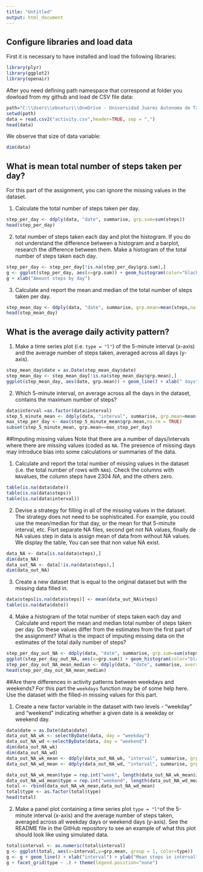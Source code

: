 ---
title: "Untitled"
output: html_document
---

## Configure libraries and load data
First it is necessary to have installed and load the following libraries:
```{r echo=TRUE}
library(plyr)
library(ggplot2)
library(openair)
```
After you need defining path  namespace that correspond at folder you dowload from my github and load de CSV file data:
```{r}
path="C:\\Users\\ebnaturi\\OneDrive - Universidad Juarez Autonoma de Tabasco\\courses\\esp-Data Science\\05_Reproducible Research\\project1"
setwd(path)
data = read.csv2("activity.csv",header=TRUE, sep = ",")
head(data)
```

We observe that size of data variable:
```{r}
dim(data)
```
## What is mean total number of steps taken per day?
For this part of the assignment, you can ignore the missing values in the dataset.

1. Calculate the total number of steps taken per day.
```{r}
step_per_day <- ddply(data, "date", summarise, grp.sum=sum(steps))
head(step_per_day)
```

2.  total number of steps taken each day and plot the histogram. If you do not understand the difference between a histogram and a barplot, research the difference between them. Make a histogram of the total number of steps taken each day.

```{r}
step_per_day <- step_per_day[!is.na(step_per_day$grp.sum),]
g <- ggplot(step_per_day, aes(x=grp.sum)) + geom_histogram(color="black", fill="blue",alpha=0.5, bins=30)
g + xlab("Amount steps by day")
```

3. Calculate and report the mean and median of the total number of steps taken per day.
```{r}
step_mean_day <- ddply(data, "date", summarise, grp.mean=mean(steps,na.rm = TRUE), grp.median=median(steps,na.rm = TRUE))
head(step_mean_day)
```
## What is the average daily activity pattern?

1. Make a time series plot (i.e. `type = "l"`) of the 5-minute interval (x-axis) and the average number of steps taken, averaged across all days (y-axis).
```{r}
step_mean_day$date = as.Date(step_mean_day$date)
step_mean_day <- step_mean_day[!is.na(step_mean_day$grp.mean),]
ggplot(step_mean_day, aes(date, grp.mean)) + geom_line() + xlab(" days") + ylab("Daily Step mean")
```

2. Which 5-minute interval, on average across all the days in the dataset, contains the maximum number of steps?
```{r}
data$interval =as.factor(data$interval)
step_5_minute_mean <- ddply(data, "interval", summarise, grp.mean=mean(steps,na.rm = TRUE))
max_step_per_day <- max(step_5_minute_mean$grp.mean,na.rm = TRUE)
subset(step_5_minute_mean, grp.mean==max_step_per_day)
```

##Imputing missing values
Note that there are a number of days/intervals where there are missing values (coded as `NA`. The presence of missing days may introduce bias into some calculations or summaries of the data.

1. Calculate and report the total number of missing values in the dataset (i.e. the total number of rows with `NA`s). Check the columns with `NA`values, the column steps have 2304 *NA*, and the others zero.
```{r}
table(is.na(data$date))
table(is.na(data$steps))
table(is.na(data$interval))
```
2. Devise a strategy for filling in all of the missing values in the dataset. The strategy does not need to be sophisticated. For example, you could use the mean/median for that day, or the mean for that 5-minute interval, etc. Fisrt separate NA files, second get not NA values, finally de NA values step in data is assign mean of data from without NA values. We display the table, You can see that non value NA exist.
```{r}
data_NA <- data[is.na(data$steps),]
dim(data_NA)
data_out_NA <- data[!is.na(data$steps),]
dim(data_out_NA)
```
3. Create a new dataset that is equal to the original dataset but with the missing data filled in.
```{r}
data$steps[is.na(data$steps)] <- mean(data_out_NA$steps)
table(is.na(data$date))
```

4. Make a histogram of the total number of steps taken each day and Calculate and report the mean and median total number of steps taken per day. Do these values differ from the estimates from the first part of the assignment? What is the impact of imputing missing data on the estimates of the total daily number of steps?
```{r}
step_per_day_out_NA <- ddply(data, "date", summarise, grp.sum=sum(steps))
ggplot(step_per_day_out_NA, aes(x=grp.sum)) + geom_histogram(color="black", fill="blue",alpha=0.5, bins=30)
step_per_day_out_NA_mean_median <- ddply(data, "date", summarise, average=mean(steps),med=median(steps))
head(step_per_day_out_NA_mean_median)
```
##Are there differences in activity patterns between weekdays and weekends?
For this part the `weekdays` function may be of some help here. Use the dataset with the filled-in missing values for this part.

1. Create a new factor variable in the dataset with two levels - "weekday" and "weekend" indicating whether a given date is a weekday or weekend day.
```{r}
data$date = as.Date(data$date)
data_out_NA_wk <- selectByDate(data, day = "weekday")
data_out_NA_wd <-selectByDate(data, day = "weekend")
dim(data_out_NA_wk)
dim(data_out_NA_wd)
data_out_NA_wk_mean <- ddply(data_out_NA_wk, "interval", summarise, grp.mean=mean(steps))
data_out_NA_wd_mean <- ddply(data_out_NA_wd, "interval", summarise, grp.mean=mean(steps))

data_out_NA_wk_mean$type = rep.int("week", length(data_out_NA_wk_mean$interval)) 
data_out_NA_wd_mean$type = rep.int("weekend", length(data_out_NA_wd_mean$interval)) 
total <- rbind(data_out_NA_wk_mean,data_out_NA_wd_mean)
total$type <- as.factor(total$type)
head(total)
```
2. Make a panel plot containing a time series plot `type = "l"`of the 5-minute interval (x-axis) and the average number of steps taken, averaged across all weekday days or weekend days (y-axis). See the README file in the GitHub repository to see an example of what this plot should look like using simulated data.
```{r}
total$interval <- as.numeric(total$interval)
g <- ggplot(total, aes(x=interval,y=grp.mean, group = 1, color=type))  
g <- g + geom_line() + xlab("interval") + ylab("Mean steps in interval") 
g + facet_grid(type ~ .) + theme(legend.position="none")
```